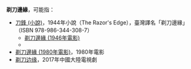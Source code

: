 '''剃刀邊緣'''，可能指：
* [[刀鋒_(小說)|刀鋒 (小說)]]，1944年小說（The Razor's Edge），臺灣譯名「剃刀邊緣」（ISBN 978-986-344-308-7）
** [[剃刀邊緣_(1946年電影)|剃刀邊緣 (1946年電影)]]
** {{le|剃刀邊緣 (1984年電影)|The Razor's Edge (1984 film)}}
* [[剃刀邊緣_(1980年電影)|剃刀邊緣 (1980年電影)]]，1980年電影
* [[剃刀边缘|剃刀边缘]]，2017年中國大陸電視劇

{{消歧義|cat=四字作品消歧義}}
